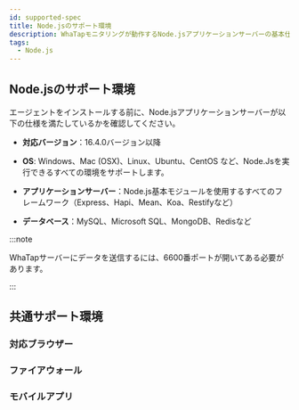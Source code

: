 ```yaml
---
id: supported-spec
title: Node.jsのサポート環境
description: WhaTapモニタリングが動作するNode.jsアプリケーションサーバーの基本仕様について説明します。
tags:
  - Node.js
---
```


## Node.jsのサポート環境

エージェントをインストールする前に、Node.jsアプリケーションサーバーが以下の仕様を満たしているかを確認してください。

- **対応バージョン**：16.4.0バージョン以降

- **OS**: Windows、Mac (OSX)、Linux、Ubuntu、CentOS など、Node.Jsを実行できるすべての環境をサポートします。

- **アプリケーションサーバー**：Node.js基本モジュールを使用するすべてのフレームワーク（Express、Hapi、Mean、Koa、Restifyなど）

- **データベース**：MySQL、Microsoft SQL、MongoDB、Redisなど

:::note

WhaTapサーバーにデータを送信するには、6600番ポートが開いてある必要があります。

:::

## 共通サポート環境

### 対応ブラウザー


<Supportedbrowser />

### ファイアウォール


<Proxy /> 

### モバイルアプリ


<Mobileapp />  

